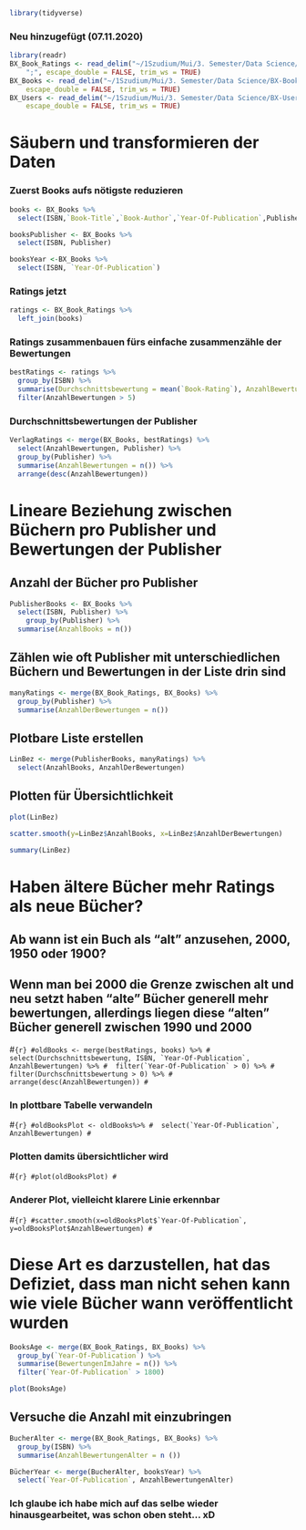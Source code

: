 ```r
library(tidyverse)
```

### Neu hinzugefügt (07.11.2020)
```r
library(readr)
BX_Book_Ratings <- read_delim("~/1Szudium/Mui/3. Semester/Data Science/BX-Book-Ratings.csv", 
    ";", escape_double = FALSE, trim_ws = TRUE)
BX_Books <- read_delim("~/1Szudium/Mui/3. Semester/Data Science/BX-Books.csv", ";", 
    escape_double = FALSE, trim_ws = TRUE)
BX_Users <- read_delim("~/1Szudium/Mui/3. Semester/Data Science/BX-Users.csv", ";", 
    escape_double = FALSE, trim_ws = TRUE)
```

# Säubern und transformieren der Daten
### Zuerst Books aufs nötigste reduzieren
```r
books <- BX_Books %>%
  select(ISBN,`Book-Title`,`Book-Author`,`Year-Of-Publication`,Publisher)
```
```r
booksPublisher <- BX_Books %>%
  select(ISBN, Publisher)
```
```r
booksYear <-BX_Books %>%
  select(ISBN, `Year-Of-Publication`)
```
### Ratings jetzt
```r
ratings <- BX_Book_Ratings %>%
  left_join(books)
```
### Ratings zusammenbauen fürs einfache zusammenzähle der Bewertungen
```r
bestRatings <- ratings %>%
  group_by(ISBN) %>%
  summarise(Durchschnittsbewertung = mean(`Book-Rating`), AnzahlBewertungen = n()) %>%
  filter(AnzahlBewertungen > 5)
```
### Durchschnittsbewertungen der Publisher
```r
VerlagRatings <- merge(BX_Books, bestRatings) %>%
  select(AnzahlBewertungen, Publisher) %>%
  group_by(Publisher) %>%
  summarise(AnzahlBewertungen = n()) %>%
  arrange(desc(AnzahlBewertungen))
```



# Lineare Beziehung zwischen Büchern pro Publisher und Bewertungen der Publisher
## Anzahl der Bücher pro Publisher
```r
PublisherBooks <- BX_Books %>%
  select(ISBN, Publisher) %>%
    group_by(Publisher) %>%
  summarise(AnzahlBooks = n())
```
## Zählen wie oft Publisher mit unterschiedlichen Büchern und Bewertungen in der Liste drin sind
```r
manyRatings <- merge(BX_Book_Ratings, BX_Books) %>%
  group_by(Publisher) %>%
  summarise(AnzahlDerBewertungen = n())
```
## Plotbare Liste erstellen
```r
LinBez <- merge(PublisherBooks, manyRatings) %>%
  select(AnzahlBooks, AnzahlDerBewertungen)
```
## Plotten für Übersichtlichkeit
```r
plot(LinBez)
```
```r
scatter.smooth(y=LinBez$AnzahlBooks, x=LinBez$AnzahlDerBewertungen)
```
```r
summary(LinBez)
```

# Haben ältere Bücher mehr Ratings als neue Bücher?
## Ab wann ist ein Buch als "alt" anzusehen, 2000, 1950 oder 1900?
## Wenn man bei 2000 die Grenze zwischen alt und neu setzt haben "alte" Bücher generell mehr bewertungen, allerdings liegen diese "alten" Bücher generell zwischen 1990 und 2000
#```{r}
#oldBooks <- merge(bestRatings, books) %>%
#  select(Durchschnittsbewertung, ISBN, `Year-Of-Publication`, AnzahlBewertungen) %>%
#  filter(`Year-Of-Publication` > 0) %>%
#  filter(Durchschnittsbewertung > 0) %>%
#  arrange(desc(AnzahlBewertungen))
#```

### In plottbare Tabelle verwandeln
#```{r}
#oldBooksPlot <- oldBooks%>%
#  select(`Year-Of-Publication`, AnzahlBewertungen)
#```

### Plotten damits übersichtlicher wird
#```{r}
#plot(oldBooksPlot)
#```

### Anderer Plot, vielleicht klarere Linie erkennbar
#```{r}
#scatter.smooth(x=oldBooksPlot$`Year-Of-Publication`, y=oldBooksPlot$AnzahlBewertungen)
#```

# Diese Art es darzustellen, hat das Defiziet, dass man nicht sehen kann wie viele Bücher wann veröffentlicht wurden
```r
BooksAge <- merge(BX_Book_Ratings, BX_Books) %>%
  group_by(`Year-Of-Publication`) %>%
  summarise(BewertungenImJahre = n()) %>%
  filter(`Year-Of-Publication` > 1800)
```
```r
plot(BooksAge)
```

## Versuche die Anzahl mit einzubringen
```r
BucherAlter <- merge(BX_Book_Ratings, BX_Books) %>%
  group_by(ISBN) %>%
  summarise(AnzahlBewertungenAlter = n ())
```
```r
BücherYear <- merge(BucherAlter, booksYear) %>%
  select(`Year-Of-Publication`, AnzahlBewertungenAlter)
```
### Ich glaube ich habe mich auf das selbe wieder hinausgearbeitet, was schon oben steht... xD